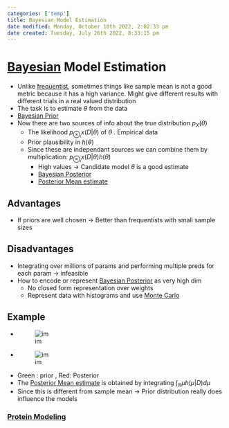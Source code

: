 ```yaml
---
categories: ['temp']
title: Bayesian Model Estimation
date modified: Monday, October 10th 2022, 2:02:33 pm
date created: Tuesday, July 26th 2022, 8:33:15 pm
---
```


# [Bayesian](Bayesian.qmd) Model Estimation
- Unlike [frequentist](Frequentist.qmd), sometimes things like sample mean is not a good metric because it has a high variance. Might give different results with different trials in a real valued distribution
- The task is to estimate $\theta$ from the data
- [Bayesian Prior](Bayesian%20Prior.qmd)
- Now there are two sources of info about the true distribution $p_{X}(\theta)$
	- The likelihood $p_{\otimes_{i}}x(D|\theta)$ of $\theta$ . Empirical data
	- Prior plausibility in $h(\theta)$
	- Since these are independant sources we can combine them by multiplication: $p_{\otimes_{i}}x(D|\theta)h(\theta)$
		- High values -> Candidate model $\theta$ is a good estimate
		- [Bayesian Posterior](Bayesian%20Posterior.qmd)
		- [Posterior Mean estimate](Posterior%20Mean%20estimate.qmd)

## Advantages
- If priors are well chosen -> Better than frequentists with small sample sizes

## Disadvantages
- Integrating over millions of params and performing multiple preds for each param -> infeasible
- How to encode or represent [Bayesian Posterior](Bayesian%20Posterior.qmd) as very high dim
	- No closed form representation over weights
	- Represent data with histograms and use [Monte Carlo](Monte%20Carlo)

## Example
- ![im](images/Pasted%20image%2020220316120743.png)
- ![im](images/Pasted%20image%2020220316120803.png)
- Green : prior , Red: Posterior
- The [Posterior Mean estimate](Posterior%20Mean%20estimate.qmd) is obtained by integrating $\int_{\mathbb{R}}\mu h(\mu|D)d\mu$
- Since this is different from sample mean -> Prior distribution really does influence the models

### [Protein Modeling](Protein%20Modeling.qmd)



